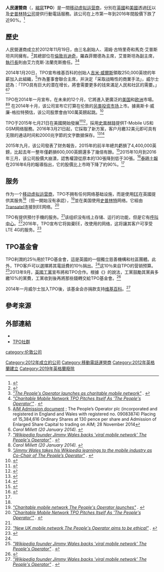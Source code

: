 {{TA
|G1=IT
|1=zh-cn:运营;zh-hk:運營;zh-tw:營運;
|2=zh-cn:移动;zh-hk:移動;zh-tw:行動;
}}
{{Disputed title}}
{{orphan|time=2015-07-24T08:08:23+00:00}}
{{Infobox company
| name = 人民運營商
| logo = 
| type = [[有限責任合夥|有限責任合夥]]
| foundation = 2012年
| location = {{UK}}[[倫敦|倫敦]]
| key_people = 馬克·艾普斯坦（[[執行長|執行長]]）<br />[[吉米·威爾士|吉米·威爾士]]（[[會長|會長]]）
| industry = [[移动电话|移动电话]]
| products = 移動通信
| homepage = {{url|https://www.thepeoplesoperator.com}}<br />{{url|https://tpo.com}}
| footnotes =   
}}
'''人民運營商'''（{{lang-en|The People's Operator}}，[[縮寫|縮寫]]'''TPO'''）是一間[[移动虚拟运营商|移动虚拟运营商]]，分別在[[英國|英國]]和[[美國|美國]]透過[[EE_(電信公司)|EE]]以及[[Sprint|史普林特公司]]提供行動電話服務。該公司在上市第一年到2016年間股價下跌了近90%。<ref name="thetimesJun16">{{cite news|url=http://www.thetimes.co.uk/article/investors-hang-up-on-wikipedia-founder-rz9w2xdc9|title=Investors hang up on Wikipedia founder|publisher=[[泰晤士报|泰晤士报]]|first=Nic|last=Fildes|date=2016-06-15|access-date=2016-08-06|archive-url=https://web.archive.org/web/20160701210911/http://www.thetimes.co.uk/article/investors-hang-up-on-wikipedia-founder-rz9w2xdc9|archive-date=2016-07-01|dead-url=no}}</ref>

== 歷史 ==
人民營運商成立於2012年11月19日，由三名創始人{{link-en|安德魯·羅森菲爾德|Andrew Rosenfeld}}、湯姆·古特里奇和馬克·艾普斯坦共同擁有。<ref name="ibtimesNov12">{{cite news |title=Ethical Mobile Phone Network The People's Operator Launches |url=http://www.ibtimes.co.uk/articles/406342/20121119/people-s-operator-launches-25-profits-charity.htm |archiveurl=https://web.archive.org/web/20131026153737/http://www.ibtimes.co.uk/articles/406342/20121119/people-s-operator-launches-25-profits-charity.htm |archivedate=2013-10-26 |accessdate=2016-08-06 |dead-url=no }}</ref>其總部位在[[倫敦|倫敦]][[肖迪奇|肖迪奇]]，羅森菲爾德為主席，艾普斯坦為副主席，[[首席执行官|執行長]]則由艾力克斯·法蘭克斯擔任。<ref name="digitalspyNov12"><cite class="citation news">[http://www.digitalspy.co.uk/tech/news/a439153/the-peoples-operator-launches-as-charitable-mobile-network.html "The People's Operator launches as charitable mobile network"] {{Wayback|url=http://www.digitalspy.co.uk/tech/news/a439153/the-peoples-operator-launches-as-charitable-mobile-network.html |date=20151007071557 }}. </cite></ref><ref name="huffingtonNov12"><cite class="citation news">[http://www.huffingtonpost.co.uk/2012/11/19/charitable-mobile-network-tpo-the-peoples-operator_n_2157356.html "Charitable Mobile Network TPO Pitches Itself As 'The People's Operator'"] {{Wayback|url=http://www.huffingtonpost.co.uk/2012/11/19/charitable-mobile-network-tpo-the-peoples-operator_n_2157356.html |date=20160304060330 }}. </cite></ref>

2014年1月20日，TPO宣布维基百科的创始人[[吉米·威爾斯|吉米·威爾斯]]領取250,000英镑的年薪加入此組織，<ref>[https://www.thepeoplesoperator.com/files/public/The%20People's%20Operator%20plc%20-%20AIM%20Admission%20Document.pdf AIM Admission document] {{Wayback|url=https://www.thepeoplesoperator.com/files/public/The%20People%27s%20Operator%20plc%20-%20AIM%20Admission%20Document.pdf |date=20160311225654 }}; The People’s Operator plc (incorporated and registered in England and Wales with registered no. 09083874) Placing of 15,384,616 Ordinary Shares at 130 pence per share and Admission of Enlarged Share Capital to trading on AIM; 28 November 2014</ref>作為董事會聯合主席，并決定「采取战略性的商業手法」，威尔士認為：「TPO具有巨大的潜在增长，將會需要更多的钱來滿足人民和社区的需要。」<ref name="mobilJan14"><cite class="citation news">Carol Millett (20 January 2014). </cite></ref><ref name="telegraphJan14"><cite class="citation news">[http://www.telegraph.co.uk/technology/jimmy-wales/10583554/Wikipedia-founder-Jimmy-Wales-backs-viral-mobile-network-The-Peoples-Operator.html "Wikipedia founder Jimmy Wales backs 'viral mobile network' The People's Operator"] {{Wayback|url=http://www.telegraph.co.uk/technology/jimmy-wales/10583554/Wikipedia-founder-Jimmy-Wales-backs-viral-mobile-network-The-Peoples-Operator.html |date=20160704184043 }}. </cite></ref>

TPO在2014年一月宣布，在未来的12个月，它將進入更廣泛的[[美国|美国]]和[[欧洲|欧洲]]市場。<ref name="mobilJan14"><cite class="citation news">Carol Millett (20 January 2014). </cite></ref><ref name="nextwebJan14"><cite class="citation news">[http://thenextweb.com/insider/2014/01/20/jimmy-wales-joins-uks-growth-global-community/ "Jimmy Wales takes his Wikipedia learnings to the mobile industry as Co-Chair of The People’s Operator"] {{Wayback|url=http://thenextweb.com/insider/2014/01/20/jimmy-wales-joins-uks-growth-global-community/ |date=20161128101711 }}. </cite></ref> 在2014年十月，该公司宣布它打算在伦敦的[[另类投资市场|另类投资市场]]上市。據奥斯卡·威廉-格拉特預估，该公司股票會由100萬英鎊起跳。<ref>{{Cite web|url=http://www.standard.co.uk/business/business-news/wikipedia-founder-backs-peoples-operator-plans-aim-listing-9791021.html|title=Wikipedia founder backs People's Operator plans AIM listing|accessdate=2014-10-16|author=Williams-Grut, Oscar|date=2014-10-13|work=Evening Standard|archive-url=https://web.archive.org/web/20141015141047/http://www.standard.co.uk/business/business-news/wikipedia-founder-backs-peoples-operator-plans-aim-listing-9791021.html|archive-date=2014-10-15|dead-url=no}}</ref>

TPO于2015年七月21日在美國開始發展<ref>{{Cite web|url=http://www.businessinsider.com/wikipedia-founder-jimmy-wales-launching-social-network-phone-service-2015-7|title=Wikipedia founder Jimmy Wales is launching a social network and phone service to make it easier to donate to charity|accessdate=2015-07-22|author=Tweedie, Steven|date=2015-07-21|work=Business Insider|archive-url=https://web.archive.org/web/20150722182833/http://www.businessinsider.com/wikipedia-founder-jimmy-wales-launching-social-network-phone-service-2015-7|archive-date=2015-07-22|dead-url=no}}</ref><ref name="fast_Jimm">{{Cite news|url=http://www.fastcompany.com/3048510/jimmy-wales-wants-you-to-feel-good-about-paying-your-cell-phone-bill|title=Jimmy Wales Wants You To Feel Good About Paying Your Cell Phone Bill|last=Titlow|first=John Paul|date=2015-07-21|work=Fast Company|accessdate=2015-08-13|quote=|archive-url=https://web.archive.org/web/20150813051101/http://www.fastcompany.com/3048510/jimmy-wales-wants-you-to-feel-good-about-paying-your-cell-phone-bill|archive-date=2015-08-13|dead-url=no}}</ref>，採用[[Sprint|史普林特]]提供T-Mobile US和GSM网络服務。2016年3月21日起，它採取了新方案，客户月繳32美元即可具有无限的通话时间和2000兆字節的文字数据保存。<ref name="reco_Wiki">{{Cite news|url=http://recode.net/2015/07/21/wikipedia-founder-jimmy-wales-brings-charity-mobile-network-to-u-s/|title=Wikipedia Founder Jimmy Wales Brings Charity Mobile Network to U.S.|last=Fried|first=Ina|date=2015-07-21|work=Re/code|accessdate=2015-08-13|quote=|archive-url=https://web.archive.org/web/20150813203144/http://recode.net/2015/07/21/wikipedia-founder-jimmy-wales-brings-charity-mobile-network-to-u-s/|archive-date=2015-08-13|dead-url=no}}</ref><ref name="then_Wiki">{{Cite news|url=http://thenextweb.com/insider/2015/07/21/wikipedia-founder-launches-the-peoples-operator-ad-free-social-network-for-social-good/|title=Wikipedia founder launches The People's Operator ad-free social network for social good|last=Connolly|first=Amanda|date=2015-07-21|work=The Next Web|accessdate=2015-08-13|quote=|archive-url=https://web.archive.org/web/20150813203148/http://thenextweb.com/insider/2015/07/21/wikipedia-founder-launches-the-peoples-operator-ad-free-social-network-for-social-good/|archive-date=2015-08-13|dead-url=no}}</ref>

2015年九月，该公司發表了财务報告，2015年的前半年總共虧損了4,400,000英鎊，比起去年一整年僅虧損600,000英鎊還多了幾倍有餘。<ref>{{Cite web|url=http://www.iii.co.uk/stockmarketwire/268888/tpops-loss?context=LSE:TPOP|title=TPOP's loss|accessdate=2015-10-26|date=2015-09-29|work=Interactive Investor; StockMarketWire|archive-url=https://web.archive.org/web/20151006044234/http://www.iii.co.uk/stockmarketwire/268888/tpops-loss?context=LSE:TPOP|archive-date=2015-10-06|dead-url=no}}</ref>2015年10月到2016年三月，该公司股價大崩潰，認售權證從原本的130張降到低于30張。<ref>{{Cite web|url=https://www.google.co.uk/finance/historical?cid=1049505660391846&startdate=Oct+1%2C+2014&enddate=Apr+1%2C+2016&num=30|title=The People's Operator PLC (LON:TPOP) – historical prices|publisher=[[Google_Finance|Google Finance]]|access-date=2016-08-06|archive-url=https://web.archive.org/web/20160426005202/https://www.google.co.uk/finance/historical?cid=1049505660391846&startdate=Oct+1%2C+2014&enddate=Apr+1%2C+2016&num=30|archive-date=2016-04-26|dead-url=no}}</ref>[[泰晤士报|泰晤士報]]在2016年6月的報導指出，它的股價比上市時下降了約90%。<ref name="thetimesJun16"/>

== 服务 ==
作为一个[[移动虚拟运营商|移动虚拟运营商]]，TPO不拥有任何网络基础设施，而是使用[[EE_(電信公司)|EE]]在英國提供其服务<ref name="ibtimesNov12"/>（但一開始沒有承認），<ref name="bbcNov12"><cite class="citation news">[http://www.bbc.co.uk/news/technology-20394691 "Charitable mobile network The People's Operator launches"] {{Wayback|url=http://www.bbc.co.uk/news/technology-20394691 |date=20160721234026 }}. </cite></ref>並在美国使用[[Sprint|史普林特]]网络。它經由[[Transatel|Transatel]]连接到EE网络。<ref name="huffingtonNov12"><cite class="citation news">[http://www.huffingtonpost.co.uk/2012/11/19/charitable-mobile-network-tpo-the-peoples-operator_n_2157356.html "Charitable Mobile Network TPO Pitches Itself As 'The People's Operator'"] {{Wayback|url=http://www.huffingtonpost.co.uk/2012/11/19/charitable-mobile-network-tpo-the-peoples-operator_n_2157356.html |date=20160304060330 }}. </cite></ref>

TPO有提供預付手機的服务。<ref name="ibtimesNov12"/>该组织没有线上存储、运行的功能，但是它有[[呼叫中心|呼叫中心]]。<ref name="lintNov12"><cite class="citation news">[http://www.pocket-lint.com/news/118167-mobile-network-peoples-operator-launched "New UK mobile network The People's Operator aims to be ethical"] {{Wayback|url=http://www.pocket-lint.com/news/118167-mobile-network-peoples-operator-launched |date=20160809084825 }}. </cite></ref>2016年，TPO宣布它将拋棄EE，改使用{{Internal link helper/en|Three UK|Three UK}}的网络，这将讓其客户可享受LTE 4G的服务。<ref>{{Cite web|url=https://www.thepeoplesoperator.com/view-post/15150/press-releases|title=The People’s Operator partners with Three UK and targets 4G launch|date=2005-11-03|publisher=The People’s Operator|access-date=2015-11-16|archive-url=https://web.archive.org/web/20151117023040/https://www.thepeoplesoperator.com/view-post/15150/press-releases|archive-date=2015-11-17|dead-url=yes}}</ref>

== TPO基金會 ==
TPO利潤的25％用於TPO基金會，這是英國的一個獨立慈善機構和社區團體。此外，TPO客戶可以選擇將其電話費的10％捐出。<ref name="ibtimesNov12"/>这10％来自TPO的营销预算。<ref name="telegraphJan14"><cite class="citation news">[http://www.telegraph.co.uk/technology/jimmy-wales/10583554/Wikipedia-founder-Jimmy-Wales-backs-viral-mobile-network-The-Peoples-Operator.html "Wikipedia founder Jimmy Wales backs 'viral mobile network' The People's Operator"] {{Wayback|url=http://www.telegraph.co.uk/technology/jimmy-wales/10583554/Wikipedia-founder-Jimmy-Wales-backs-viral-mobile-network-The-Peoples-Operator.html |date=20160704184043 }}. </cite></ref>2013年9月，[[工党_(英国)|英國工黨]]宣布將和TPO合作。根據《{{Internal link helper/en|Wired UK|Wired UK}}》的說法，工黨鼓勵其黨員多繳10%的黨費，工黨收到後再將那些錢轉交給TPO基金會。<ref name="WiredLabour">{{Cite web|url=http://www.wired.co.uk/news/archive/2014-01/20/jimmy-wales-tpo|title=Jimmy Wales joins mobile network The People's Operator|author=Olivia Solon|date=2014-01-20|work=Wired|deadurl=yes|archiveurl=https://web.archive.org/web/20140122074456/http://www.wired.co.uk/news/archive/2014-01/20/jimmy-wales-tpo|archivedate=2014-01-22|accessdate=2015-10-28}}</ref>

2014年一月威尔士加入TPO後，该基金会亦捐款支持[[维基百科|维基百科]]。<ref name="telegraphJan14"><cite class="citation news">[http://www.telegraph.co.uk/technology/jimmy-wales/10583554/Wikipedia-founder-Jimmy-Wales-backs-viral-mobile-network-The-Peoples-Operator.html "Wikipedia founder Jimmy Wales backs 'viral mobile network' The People's Operator"] {{Wayback|url=http://www.telegraph.co.uk/technology/jimmy-wales/10583554/Wikipedia-founder-Jimmy-Wales-backs-viral-mobile-network-The-Peoples-Operator.html |date=20160704184043 }}. </cite></ref>

== 參考來源 ==
{{Reflist|3}}

== 外部連結 ==
* {{Official|http://www.thepeoplesoperator.com/}}
* [http://tpo.com TPO社群] {{Wayback|url=http://tpo.com/ |date=20210201034157 }}

[[category:伦敦公司|category:伦敦公司]]
[[Category:2012年成立的公司|Category:2012年成立的公司]]
[[Category:移動電話運營商|Category:移動電話運營商]]
[[Category:2012年英格蘭建立|Category:2012年英格蘭建立]]
[[Category:2019年英格蘭廢除|Category:2019年英格蘭廢除]]